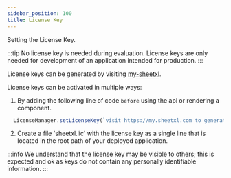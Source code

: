 ```yaml
---
sidebar_position: 100
title: License Key
---
```


Setting the License Key.

:::tip
No license key is needed during evaluation. License keys are only needed for development of an application intended for production.
:::

License keys can be generated by visiting [my-sheetxl](https://my.sheetxl.com).

License keys can be activated in multiple ways:

1. By adding the following line of code `before` using the api or rendering a component.


```jsx
  LicenseManager.setLicenseKey(`visit https://my.sheetxl.com to generate a license key.`);
```

2. Create a file 'sheetxl.lic' with the license key as a single line that is located in the root path of your deployed application.

:::info
We understand that the license key may be visible to others; this is expected and ok as keys do not contain any
personally identifiable information.
:::
